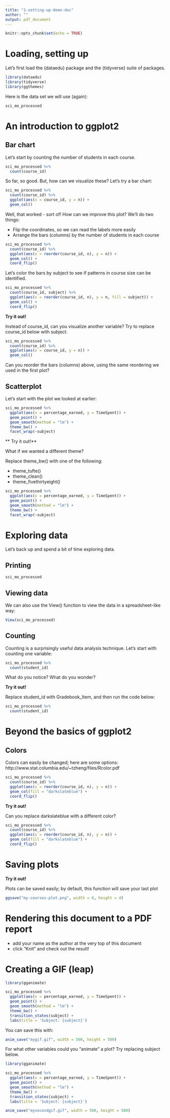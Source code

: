 ```yaml
---
title: "1-setting-up-demo-doc"
author: ""
output: pdf_document
---
```


```r
knitr::opts_chunk$set(echo = TRUE)
```

# Loading, setting up 

Let's first load the {dataedu} package and the {tidyverse} suite of packages.

```r
library(dataedu)
library(tidyverse)
library(ggthemes)
```

Here is the data set we will use (again):

```r
sci_mo_processed
```

# An introduction to ggplot2

## Bar chart

Let's start by counting the number of students in each course.

```r
sci_mo_processed %>% 
  count(course_id)
```
So far, so good. But, how can we visualize these? Let's try a bar chart:

```r
sci_mo_processed %>% 
  count(course_id) %>% 
  ggplot(aes(x = course_id, y = n)) +
  geom_col()
```
Well, that worked - sort of! How can we improve this plot? We'll do two things:

- Flip the coordinates, so we can read the labels more easily
- Arrange the bars (columns) by the number of students in each course

```r
sci_mo_processed %>% 
  count(course_id) %>% 
  ggplot(aes(x = reorder(course_id, n), y = n)) +
  geom_col() +
  coord_flip()
```

Let's color the bars by subject to see if patterns in course size can be identified.

```r
sci_mo_processed %>% 
  count(course_id, subject) %>% 
  ggplot(aes(x = reorder(course_id, n), y = n, fill = subject)) +
  geom_col() +
  coord_flip()
```

**Try it out!**

Instead of course_id, can you visualize another variable? Try to replace course_id below with subject.

```r
sci_mo_processed %>% 
  count(course_id) %>% 
  ggplot(aes(x = course_id, y = n)) +
  geom_col()
```
Can you reorder the bars (columns) above, using the same reordering we used in the first plot?

## Scatterplot

Let's start with the plot we looked at earlier:

```r
sci_mo_processed %>% 
  ggplot(aes(x = percentage_earned, y = TimeSpent)) +
  geom_point() +
  geom_smooth(method = "lm") +
  theme_bw() +
  facet_wrap(~subject)
```

** Try it out!**

What if we wanted a different theme?

Replace theme_bw() with one of the following:

- theme_tufte()
- theme_clean()
- theme_fivethirtyeight()

```r
sci_mo_processed %>% 
  ggplot(aes(x = percentage_earned, y = TimeSpent)) +
  geom_point() +
  geom_smooth(method = "lm") +
  theme_bw() +
  facet_wrap(~subject)
```

# Exploring data

Let's back up and spend a bit of time exploring data.

## Printing

```r
sci_mo_processed
```

## Viewing data

We can also use the View() function to view the data in a spreadsheet-like way:

```r
View(sci_mo_processed)
```

## Counting

Counting is a surprisingly useful data analysis technique. Let's start with 
counting one variable:

```r
sci_mo_processed %>% 
  count(student_id)
```
What do you notice? What do you wonder?

**Try it out!**

Replace student_id with Gradebook_Item, and then run the code below:

```r
sci_mo_processed %>% 
  count(student_id)
```

# Beyond the basics of ggplot2

## Colors

Colors can easily be changed; here are some options: http://www.stat.columbia.edu/~tzheng/files/Rcolor.pdf

```r
sci_mo_processed %>% 
  count(course_id) %>% 
  ggplot(aes(x = reorder(course_id, n), y = n)) +
  geom_col(fill = "darkslateblue") +
  coord_flip()
```

**Try it out!**

Can you replace darkslateblue with a different color?

```r
sci_mo_processed %>% 
  count(course_id) %>% 
  ggplot(aes(x = reorder(course_id, n), y = n)) +
  geom_col(fill = "darkslateblue") +
  coord_flip()
```

# Saving plots

**Try it out!**

Plots can be saved easily; by default, this function will save your last plot

```r
ggsave("my-courses-plot.png", width = 6, height = 4)
```

# Rendering this document to a PDF report 

- add your name as the author at the very top of this document
- click "Knit" and check out the result!

# Creating a GIF (leap)

```r
library(gganimate)

sci_mo_processed %>% 
  ggplot(aes(x = percentage_earned, y = TimeSpent)) +
  geom_point() +
  geom_smooth(method = "lm") +
  theme_bw() +
  transition_states(subject) +
  labs(title = 'Subject: {subject}')
```

You can save this with:

```r
anim_save("mygif.gif", width = 500, height = 500)
```

For what other variables could you "animate" a plot? Try replacing subject below.

```r
library(gganimate)

sci_mo_processed %>% 
  ggplot(aes(x = percentage_earned, y = TimeSpent)) +
  geom_point() +
  geom_smooth(method = "lm") +
  theme_bw() +
  transition_states(subject) +
  labs(title = 'Subject: {subject}')
```

```r
anim_save("mysecondgif.gif", width = 500, height = 500)
```